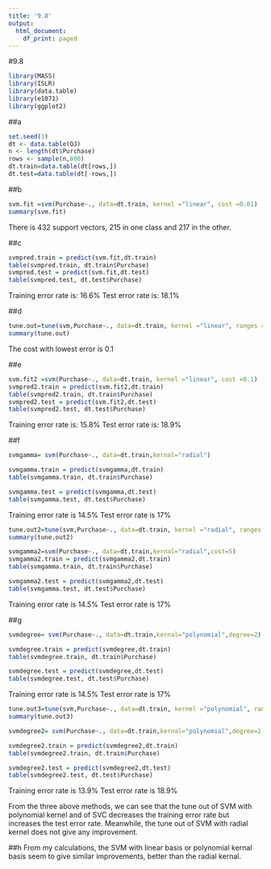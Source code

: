 ```yaml
---
title: '9.8'
output:
  html_document:
    df_print: paged
---
```

#9.8
```r
library(MASS)
library(ISLR)
library(data.table)
library(e1071)
library(ggplot2)
```

##a
```r
set.seed(1)
dt <- data.table(OJ)
n <- length(dt$Purchase)
rows <- sample(n,800)
dt.train=data.table(dt[rows,])
dt.test=data.table(dt[-rows,])
```

##b
```r
svm.fit =svm(Purchase~., data=dt.train, kernel ="linear", cost =0.01)
summary(svm.fit)
```
There is 432 support vectors, 215 in one class and 217 in the other.

##c
```r
svmpred.train = predict(svm.fit,dt.train)
table(svmpred.train, dt.train$Purchase)
svmpred.test = predict(svm.fit,dt.test)
table(svmpred.test, dt.test$Purchase)
```
Training error rate is: 16.6%
Test error rate is: 18.1%

##d
```r
tune.out=tune(svm,Purchase~., data=dt.train, kernel ="linear", ranges =list(cost=c(0.01, 0.1, 1,5,10)))
summary(tune.out)
```
The cost with lowest error is 0.1

##e
```r
svm.fit2 =svm(Purchase~., data=dt.train, kernel ="linear", cost =0.1)
svmpred2.train = predict(svm.fit2,dt.train)
table(svmpred2.train, dt.train$Purchase)
svmpred2.test = predict(svm.fit2,dt.test)
table(svmpred2.test, dt.test$Purchase)
```
Training error rate is: 15.8%
Test error rate is: 18.9%

##f
```r
svmgamma= svm(Purchase~., data=dt.train,kernal="radial")

svmgamma.train = predict(svmgamma,dt.train)
table(svmgamma.train, dt.train$Purchase)

svmgamma.test = predict(svmgamma,dt.test)
table(svmgamma.test, dt.test$Purchase)
```
Training error rate is 14.5%
Test error rate is 17%

```r
tune.out2=tune(svm,Purchase~., data=dt.train, kernel ="radial", ranges =list(cost=c(0.01, 0.1, 1,5,10)))
summary(tune.out2)

svmgamma2=svm(Purchase~., data=dt.train,kernal="radial",cost=5)
svmgamma2.train = predict(svmgamma2,dt.train)
table(svmgamma.train, dt.train$Purchase)

svmgamma2.test = predict(svmgamma2,dt.test)
table(svmgamma.test, dt.test$Purchase)
```
Training error rate is 14.5%
Test error rate is 17%

##g
```r
svmdegree= svm(Purchase~., data=dt.train,kernal="polynomial",degree=2)

svmdegree.train = predict(svmdegree,dt.train)
table(svmdegree.train, dt.train$Purchase)

svmdegree.test = predict(svmdegree,dt.test)
table(svmdegree.test, dt.test$Purchase)
```
Training error rate is 14.5%
Test error rate is 17%

```r
tune.out3=tune(svm,Purchase~., data=dt.train, kernel ="polynomial", ranges =list(cost=c(0.01, 0.1, 1,5,10),degree=2))
summary(tune.out3)

svmdegree2= svm(Purchase~., data=dt.train,kernal="polynomial",degree=2,cost=10)

svmdegree2.train = predict(svmdegree2,dt.train)
table(svmdegree2.train, dt.train$Purchase)

svmdegree2.test = predict(svmdegree2,dt.test)
table(svmdegree2.test, dt.test$Purchase)
```
Training error rate is 13.9%
Test error rate is 18.9%

From the three above methods, we can see that the tune out of SVM with polynomial kernel and of SVC decreases the training error rate but increases the test error rate.
Meanwhile, the tune out of SVM with radial kernel does not give any improvement.

##h
From my calculations, the SVM with linear basis or polynomial kernal basis seem to give similar improvements, better than the radial kernal.
